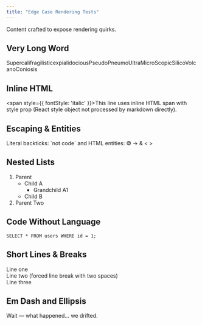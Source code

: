 ```yaml
---
title: "Edge Case Rendering Tests"
---
```


Content crafted to expose rendering quirks.

## Very Long Word

SupercalifragilisticexpialidociousPseudoPneumoUltraMicroScopicSilicoVolcanoConiosis

## Inline HTML

<span style={{ fontStyle: 'italic' }}>This line uses inline HTML span with style prop (React style object not processed by markdown directly).</span>

## Escaping & Entities

Literal backticks: \`not code\` and HTML entities: &copy; &rarr; &amp; &lt; &gt;

## Nested Lists

1. Parent
   - Child A
     - Grandchild A1
   - Child B
2. Parent Two

## Code Without Language

```
SELECT * FROM users WHERE id = 1;
```

## Short Lines & Breaks

Line one  
Line two (forced line break with two spaces)  
Line three

## Em Dash and Ellipsis

Wait — what happened… we drifted.
